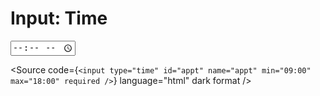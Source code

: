 
<Meta title="Atoms/Form/Input: Time" />

# Input: Time

<Unstyled>
  <input
    type="time"
    id="appt"
    name="appt"
    min="09:00"
    max="18:00"
    required
  />

  <Source
    code={`
      <input
        type="time"
        id="appt"
        name="appt"
        min="09:00"
        max="18:00"
        required
      />
    `}
    language="html"
    dark
    format
  />
</Unstyled>